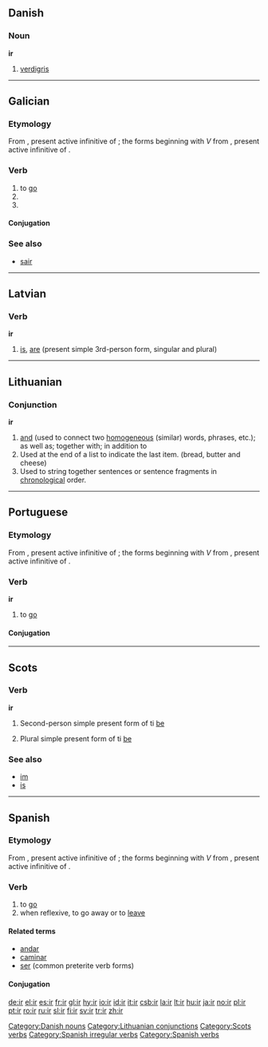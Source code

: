 {{also|Appendix:Variations of "ir"}}
==Danish==

===Noun===
'''ir'''

# [[verdigris]]

[[Category:Danish nouns]]

----

==Galician==

===Etymology===
From {{etyl|la|gl}} {{term|ire|īre|lang=la}}, present active infinitive of {{term|eo|eō|lang=la}}; the forms beginning with ''V'' from {{term|vadere|vādere|lang=la}}, present active infinitive of {{term|vado|vādō|lang=la}}.

===Verb===
{{gl-verb||ir|pres=vou|pret=fun}}

# to [[go]]
# {{conjugation of|[[ir#Galician|ir]]||1|s|personal|inf}}
# {{conjugation of|[[ir#Galician|ir]]||3|s|personal|inf}}

====Conjugation====
{{gl-conj (ir)}}

===See also===
* [[sair#Galician|sair]]

----

==Latvian==

===Verb===
'''ir'''

# [[is]], [[are]] (present simple 3rd-person form, singular and plural)

----

==Lithuanian==

===Conjunction===
'''ir'''

# [[and]] (used to connect two [[homogeneous]] (similar) words, phrases, etc.); as well as; together with; in addition to
# Used at the end of a list to indicate the last item. (bread, butter and cheese)
# Used to string together sentences or sentence fragments in [[chronological]] order.

[[Category:Lithuanian conjunctions]]

----

==Portuguese==

===Etymology===
From {{etyl|la|pt}} {{term|ire|īre|lang=la}}, present active infinitive of {{term|eo|eō|lang=la}}; the forms beginning with ''V'' from {{term|vadere|vādere|lang=la}}, present active infinitive of {{term|vado|vādō|lang=la}}.

===Verb===
'''ir'''

# to [[go]]

====Conjugation====
{{pt-conj||ir (verb)}}

----

==Scots==

===Verb===
'''ir'''

# {{context|South Scots||lang=sco}} Second-person simple present form of ti [[be]]
# {{context|South Scots||lang=sco}} Plural simple present form of ti [[be]]

===See also===
* [[im]]
* [[is]]

[[Category:Scots verbs]]

----

==Spanish==

===Etymology===
From {{etyl|la|es}} {{term|ire|īre|lang=la}}, present active infinitive of {{term|eo|eō|lang=la}}; the forms beginning with ''V'' from {{term|vadere|vādere|lang=la}}, present active infinitive of {{term|vado|vādō|lang=la}}.

===Verb===
{{es-verb|-|ir|pres=voy|pret=fui|part=ido}}

# to [[go]]
# when reflexive, to go away or to [[leave]]

====Related terms====
* [[andar]]
* [[caminar]]
* [[ser]] (common preterite verb forms)

====Conjugation====
{{es-conj-ir (ir)}}

[[Category:Spanish irregular verbs]]
[[Category:Spanish verbs]]

[[de:ir]]
[[el:ir]]
[[es:ir]]
[[fr:ir]]
[[gl:ir]]
[[hy:ir]]
[[io:ir]]
[[id:ir]]
[[it:ir]]
[[csb:ir]]
[[la:ir]]
[[lt:ir]]
[[hu:ir]]
[[ja:ir]]
[[no:ir]]
[[pl:ir]]
[[pt:ir]]
[[ro:ir]]
[[ru:ir]]
[[sl:ir]]
[[fi:ir]]
[[sv:ir]]
[[tr:ir]]
[[zh:ir]]